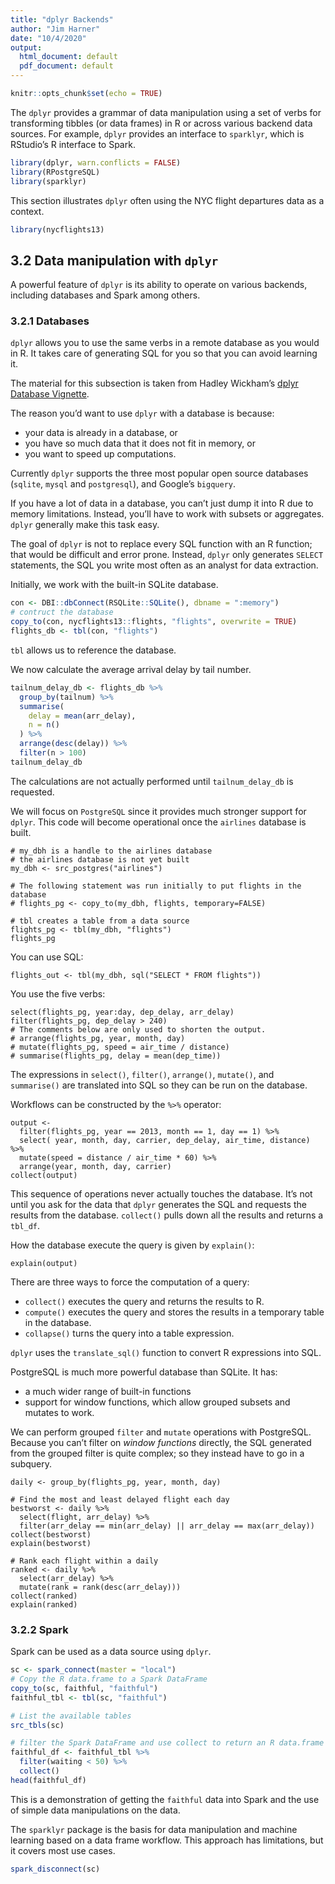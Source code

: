 ```yaml
---
title: "dplyr Backends"
author: "Jim Harner"
date: "10/4/2020"
output:
  html_document: default
  pdf_document: default
---
```


```r
knitr::opts_chunk$set(echo = TRUE)
```
The `dplyr` provides a grammar of data manipulation using a set of verbs for transforming tibbles (or data frames) in R or across various backend data sources. For example, `dplyr` provides an interface to `sparklyr`, which is RStudio's R interface to Spark.
```r
library(dplyr, warn.conflicts = FALSE)
library(RPostgreSQL)
library(sparklyr)
```
This section illustrates `dplyr` often using the NYC flight departures data as a context.
```r
library(nycflights13)
```

## 3.2 Data manipulation with `dplyr`

A powerful feature of `dplyr` is its ability to operate on various backends, including databases and Spark among others.

### 3.2.1 Databases

`dplyr` allows you to use the same verbs in a remote database as you would in R. It takes care of generating SQL for you so that you can avoid learning it.

The material for this subsection is taken from Hadley Wickham's [dplyr Database Vignette](https://github.com/hadley/dplyr/blob/master/vignettes/databases.Rmd).

The reason you'd want to use `dplyr` with a database is because:  

* your data is already in a database, or  
* you have so much data that it does not fit in memory, or  
* you want to speed up computations.  

Currently `dplyr` supports the three most popular open source databases (`sqlite`, `mysql` and `postgresql`), and Google's `bigquery`. 

If you have a lot of data in a database, you can't just dump it into R due to memory limitations. Instead, you'll have to work with subsets or aggregates. `dplyr` generally make this task easy.

The goal of `dplyr` is not to replace every SQL function with an R function; that would be difficult and error prone. Instead, `dplyr` only generates `SELECT` statements, the SQL you write most often as an analyst for data extraction.

Initially, we work with the built-in SQLite database.
```r
con <- DBI::dbConnect(RSQLite::SQLite(), dbname = ":memory")
# contruct the database
copy_to(con, nycflights13::flights, "flights", overwrite = TRUE)
flights_db <- tbl(con, "flights")
```
`tbl` allows us to reference the database.

We now calculate the average arrival delay by tail number.
```r
tailnum_delay_db <- flights_db %>% 
  group_by(tailnum) %>%
  summarise(
    delay = mean(arr_delay),
    n = n()
  ) %>% 
  arrange(desc(delay)) %>%
  filter(n > 100)
tailnum_delay_db
```
The calculations are not actually performed until `tailnum_delay_db` is requested.

We will focus on `PostgreSQL` since it provides much stronger support for `dplyr`. This code will become operational once the `airlines` database is built.
```
# my_dbh is a handle to the airlines database
# the airlines database is not yet built
my_dbh <- src_postgres("airlines")

# The following statement was run initially to put flights in the database
# flights_pg <- copy_to(my_dbh, flights, temporary=FALSE)

# tbl creates a table from a data source 
flights_pg <- tbl(my_dbh, "flights")
flights_pg
```
You can use SQL:
```
flights_out <- tbl(my_dbh, sql("SELECT * FROM flights"))
```

You use the five verbs:
```
select(flights_pg, year:day, dep_delay, arr_delay)
filter(flights_pg, dep_delay > 240)
# The comments below are only used to shorten the output.
# arrange(flights_pg, year, month, day)
# mutate(flights_pg, speed = air_time / distance)
# summarise(flights_pg, delay = mean(dep_time))
```
The expressions in `select()`, `filter()`, `arrange()`, `mutate()`, and `summarise()` are translated into SQL so they can be run on the database.

Workflows can be constructed by the `%>%` operator:
```
output <-
  filter(flights_pg, year == 2013, month == 1, day == 1) %>%
  select( year, month, day, carrier, dep_delay, air_time, distance) %>%
  mutate(speed = distance / air_time * 60) %>%
  arrange(year, month, day, carrier)
collect(output)
```
This sequence of operations never actually touches the database. It's not until you ask for the data that `dplyr` generates the SQL and requests the results from the database. `collect()` pulls down all the results and returns a `tbl_df`.

How the database execute the query is given by `explain()`:
```
explain(output)
```

There are three ways to force the computation of a query:  

* `collect()` executes the query and returns the results to R.  
* `compute()` executes the query and stores the results in a temporary table in the database.  
* `collapse()` turns the query into a table expression.

`dplyr` uses the `translate_sql()` function to convert R expressions into SQL.

PostgreSQL is much more powerful database than SQLite. It has:  

* a much wider range of built-in functions  
* support for window functions, which allow grouped subsets and mutates to work.  

We can perform grouped `filter` and `mutate` operations with PostgreSQL. Because you can't filter on *window functions* directly, the SQL generated from the grouped filter is quite complex; so they instead have to go in a subquery.
```
daily <- group_by(flights_pg, year, month, day)

# Find the most and least delayed flight each day
bestworst <- daily %>% 
  select(flight, arr_delay) %>% 
  filter(arr_delay == min(arr_delay) || arr_delay == max(arr_delay))
collect(bestworst)
explain(bestworst)

# Rank each flight within a daily
ranked <- daily %>% 
  select(arr_delay) %>% 
  mutate(rank = rank(desc(arr_delay)))
collect(ranked)
explain(ranked)
```

### 3.2.2 Spark

Spark can be used as a data source using `dplyr`.
```r
sc <- spark_connect(master = "local")
# Copy the R data.frame to a Spark DataFrame
copy_to(sc, faithful, "faithful")
faithful_tbl <- tbl(sc, "faithful")

# List the available tables
src_tbls(sc)
```


```r
# filter the Spark DataFrame and use collect to return an R data.frame
faithful_df <- faithful_tbl %>% 
  filter(waiting < 50) %>%
  collect()
head(faithful_df)
```

This is a demonstration of getting the `faithful` data into Spark and the use of simple data manipulations on the data.

The `sparklyr` package is the basis for data manipulation and machine learning based on a data frame workflow. This approach has limitations, but it covers most use cases.

```r
spark_disconnect(sc)
```
